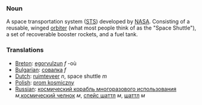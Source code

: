 ===Noun===

A space transportation system ([[STS]]) developed by [[NASA]].  Consisting of a reusable, winged [[orbiter]] (what most people think of as the "Space Shuttle"), a set of recoverable booster rockets, and a fuel tank.

===Translations===

*[[Breton]]: [[egorvulzun]] ''f'' -où
*[[Bulgarian]]: [[совалка]] ''f''
*[[Dutch]]: [[ruimteveer]] ''n'', space shuttle ''m''
*[[Polish]]: [[prom kosmiczny]]
*[[Russian]]: [[космический корабль многоразового использования]] ''м'',[[космический челнок]] ''м'', [[спейс шаттл]] ''м'', [[шаттл]] ''м''